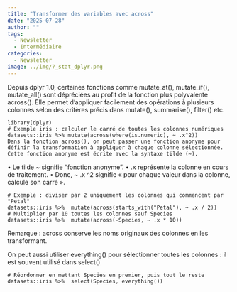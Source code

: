 ```yaml
---
title: "Transformer des variables avec across"
date: "2025-07-28"
author: ""
tags:
  - Newsletter
  - Intermédiaire
categories:
  - Newsletter
image: ../img/7_stat_dplyr.png
---
```


Depuis dplyr 1.0, certaines fonctions comme mutate_at(), mutate_if(), mutate_all() sont dépréciées au profit de la fonction plus polyvalente across(). Elle permet d’appliquer facilement des opérations à plusieurs colonnes selon des critères précis dans mutate(), summarise(), filter() etc.

```
library(dplyr)
# Exemple iris : calculer le carré de toutes les colonnes numériques
datasets::iris %>% mutate(across(where(is.numeric), ~ .x^2))
Dans la fonction across(), on peut passer une fonction anonyme pour définir la transformation à appliquer à chaque colonne sélectionnée. Cette fonction anonyme est écrite avec la syntaxe tilde (~).
```
•	Le tilde ~ signifie "fonction anonyme".
•	.x représente la colonne en cours de traitement.
•	Donc, ~ .x ^2 signifie « pour chaque valeur dans la colonne, calcule son carré ».

```
# Exemple : diviser par 2 uniquement les colonnes qui commencent par "Petal"
datasets::iris %>%  mutate(across(starts_with("Petal"), ~ .x / 2))
# Multiplier par 10 toutes les colonnes sauf Species
datasets::iris %>%  mutate(across(-Species, ~ .x * 10))
```

Remarque : across conserve les noms originaux des colonnes en les transformant. 

On peut aussi utiliser everything() pour sélectionner toutes les colonnes : il est souvent utilisé dans select() 

```
# Réordonner en mettant Species en premier, puis tout le reste
datasets::iris %>%  select(Species, everything())
```